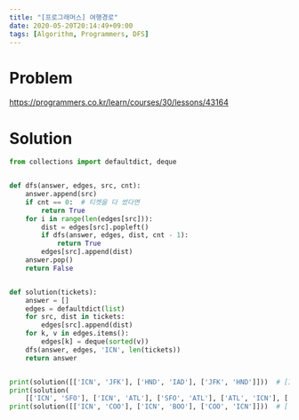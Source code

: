 ```yaml
---
title: "[프로그래머스] 여행경로"
date: 2020-05-20T20:14:49+09:00
tags: [Algorithm, Programmers, DFS]
---
```


# Problem

<https://programmers.co.kr/learn/courses/30/lessons/43164>

# Solution

```py
from collections import defaultdict, deque


def dfs(answer, edges, src, cnt):
    answer.append(src)
    if cnt == 0:  # 티켓을 다 썼다면
        return True
    for i in range(len(edges[src])):
        dist = edges[src].popleft()
        if dfs(answer, edges, dist, cnt - 1):
            return True
        edges[src].append(dist)
    answer.pop()
    return False


def solution(tickets):
    answer = []
    edges = defaultdict(list)
    for src, dist in tickets:
        edges[src].append(dist)
    for k, v in edges.items():
        edges[k] = deque(sorted(v))
    dfs(answer, edges, 'ICN', len(tickets))
    return answer


print(solution([['ICN', 'JFK'], ['HND', 'IAD'], ['JFK', 'HND']]))  # [ICN, JFK, HND, IAD]
print(solution(
    [['ICN', 'SFO'], ['ICN', 'ATL'], ['SFO', 'ATL'], ['ATL', 'ICN'], ['ATL', 'SFO']]))  # [ICN, ATL, ICN, SFO, ATL, SFO]
print(solution([['ICN', 'COO'], ['ICN', 'BOO'], ['COO', 'ICN']]))  # ['ICN', 'COO', 'ICN', 'BOO']
```
